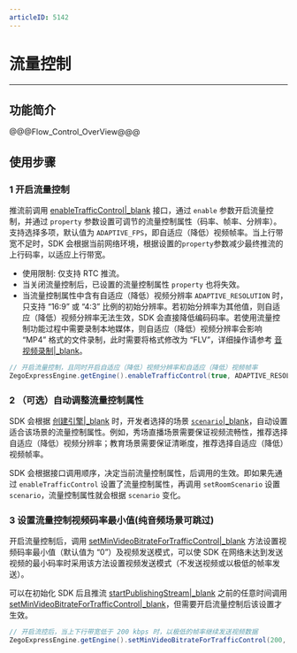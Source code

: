 ```yaml
---
articleID: 5142
---
```

# 流量控制

---

## 功能简介

@@@Flow_Control_OverView@@@



## 使用步骤

### 1 开启流量控制

推流前调用 [enableTrafficControl\|_blank](/zh/api?doc=Express_Video_SDK_API~Java~class~im-zego-zegoexpress-zego-express-engine#enable-traffic-control) 接口，通过 `enable` 参数开启流量控制，并通过 `property` 参数设置可调节的流量控制属性（码率、帧率、分辨率）。支持选择多项，默认值为 `ADAPTIVE_FPS`，即自适应（降低）视频帧率。当上行带宽不足时，SDK 会根据当前网络环境，根据设置的`property`参数减少最终推流的上行码率，以适应上行带宽。

<div class = 'mk-warning'>

* 使用限制: 仅支持 RTC 推流。
* 当关闭流量控制后，已设置的流量控制属性 `property` 也将失效。
* 当流量控制属性中含有自适应（降低）视频分辨率 `ADAPTIVE_RESOLUTION` 时，只支持 “16:9” 或 “4:3” 比例的初始分辨率。若初始分辨率为其他值，则自适应（降低）视频分辨率无法生效，SDK 会直接降低编码码率。若使用流量控制功能过程中需要录制本地媒体，则自适应（降低）视频分辨率会影响 “MP4” 格式的文件录制，此时需要将格式修改为 “FLV”，详细操作请参考 [音视频录制\|_blank](#4700)。
</div>

```java
// 开启流量控制，且同时开启自适应（降低）视频分辨率和自适应（降低）视频帧率
ZegoExpressEngine.getEngine().enableTrafficControl(true, ADAPTIVE_RESOLUTION.value() | ADAPTIVE_FPS.value());
```

### 2 （可选）自动调整流量控制属性

SDK 会根据 [创建引擎\|_blank](!Integration/Solution_Implementation#createroom) 时，开发者选择的场景 [`scenario`\|_blank](!video_proflie)，自动设置适合该场景的流量控制属性。例如，秀场直播场景需要保证视频流畅性，推荐选择自适应（降低）视频分辨率；教育场景需要保证清晰度，推荐选择自适应（降低）视频帧率。

<div class="mk-warning">

SDK 会根据接口调用顺序，决定当前流量控制属性，后调用的生效。即如果先通过 `enableTrafficControl` 设置了流量控制属性，再调用 `setRoomScenario` 设置 `scenario`，流量控制属性就会根据 `scenario` 变化。
</div>


### 3 设置流量控制视频码率最小值(纯音频场景可跳过)

开启流量控制后，调用 [setMinVideoBitrateForTrafficControl\|_blank](/zh/api?doc=Express_Video_SDK_API~Java~class~im-zego-zegoexpress-zego-express-engine#set-min-video-bitrate-for-traffic-control) 方法设置视频码率最小值（默认值为 “0”）及视频发送模式，可以使 SDK 在网络未达到发送视频的最小码率时采用该方法设置视频发送模式（不发送视频或以极低的帧率发送）。

<div class = 'mk-warning'>

可以在初始化 SDK 后且推流 [startPublishingStream\|_blank](@startPublishingStream) 之前的任意时间调用 [setMinVideoBitrateForTrafficControl\|_blank](/zh/api?doc=Express_Video_SDK_API~Java~class~im-zego-zegoexpress-zego-express-engine#set-min-video-bitrate-for-traffic-control)，但需要开启流量控制后该设置才生效。
</div>

```java
// 开启流控后，当上下行带宽低于 200 kbps 时，以极低的帧率继续发送视频数据
ZegoExpressEngine.getEngine().setMinVideoBitrateForTrafficControl(200, ZegoTrafficControlMinVideoBitrateMode.ULTRA_LOW_FPS);
```

